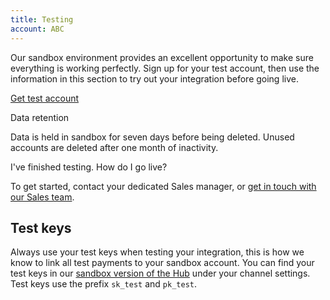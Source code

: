 ```yaml
---
title: Testing
account: ABC
---
```


Our sandbox environment provides an excellent opportunity to make sure everything is working perfectly. Sign up for your test account, then use the information in this section to try out your integration before going live.

[Get test account](https://www.checkout.com/get-test-account)

Data retention

Data is held in sandbox for seven days before being deleted. Unused accounts are deleted after one month of inactivity.

I've finished testing. How do I go live?

To get started, contact your dedicated Sales manager, or [get in touch with our Sales team](https://www.checkout.com/contact-sales).

Test keys
---------

Always use your test keys when testing your integration, this is how we know to link all test payments to your sandbox account. You can find your test keys in our [sandbox version of the Hub](https://sandbox.checkout.com) under your channel settings. Test keys use the prefix `sk_test` and `pk_test`.




